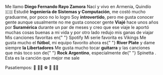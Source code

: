 <TextWithEmoji emoji="👤">
  Me llamo <strong>Diego Fernando Rayo Zamora</strong>
</TextWithEmoji>

<TextWithEmoji emoji="🏠">
  Nací y vivo en <Link href="https://goo.gl/maps/NGpchAb1PBkR9aQF9">Armenia, Quindío</Link> 🇨🇴
</TextWithEmoji>

<TextWithEmoji emoji="📚">
  Estudié <strong>Ingeniería de Sistemas y Computación</strong>, me costó mucho graduarme, por poco
  no lo logro
</TextWithEmoji>

<TextWithEmoji emoji="🤔">
  Soy <strong>introvertido</strong>, pero me gusta conocer gente aunque usualmente no me gusta
  conocer gente
</TextWithEmoji>

<TextWithEmoji emoji="🌍">
  <strong>Viajé</strong> hace unos años por <strong>Suramérica</strong> durante un par de meses y
  creo que ese viaje le aportó muchas cosas buenas a mi vida y por otro lado redujo mis ganas de
  viajar
</TextWithEmoji>

<TextWithEmoji emoji="🎶">
  Mis canciones favoritas en{" "}
  <Link href="https://open.spotify.com/playlist/2iSnWl4KZ7znS5gzBDurYN?si=4mNoMmK6T1alQbXZP-QilQ">
    Spotify
  </Link>
</TextWithEmoji>

<TextWithEmoji emoji="🎬">
  Mi serie favorita es <Link href="https://www.netflix.com/title/70301870">Vikings</Link>
</TextWithEmoji>

<TextWithEmoji emoji="⚽">
  Me gusta mucho el <strong>fútbol</strong>, mi equipo favorito ahora es{" "}
  <strong>River Plate</strong> y dame siempre <strong>la Libertadores</strong>
</TextWithEmoji>

<TextWithEmoji emoji="🎸">
  Me gusta mucho tocar <strong>guitarra</strong> y las canciones que más toco son de{" "}
  <strong>Rock Argentino</strong>, especialmente de{" "}
  <Link href="https://open.spotify.com/playlist/31SXdwCzbsC2j0HdAEXMwA?si=oQTNbKgMRRG9eOwhE7xp4Q">
    Spinetta
  </Link>
  . Esta es la <Link href="https://open.spotify.com/track/0BY5HwsqIojR8HBmOtr8Qd?si=6u90Qb25TXu0VTgAmqXJdw">
    canción
  </Link> que mejor me sale
</TextWithEmoji>

<TextWithEmoji emoji="💛">Pasatiempos: 📸 👨‍🍳 ⚽ 🏓 🏃‍♂️</TextWithEmoji>
